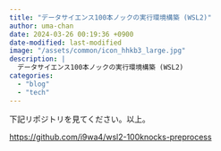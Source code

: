 ```yaml
---
title: "データサイエンス100本ノックの実行環境構築 (WSL2)"
author: uma-chan
date: 2024-03-26 00:19:36 +0900
date-modified: last-modified
image: "/assets/common/icon_hhkb3_large.jpg"
description: |
  データサイエンス100本ノックの実行環境構築 (WSL2)
categories:
  - "blog"
  - "tech"
---
```


下記リポジトリを見てください。以上。

<https://github.com/i9wa4/wsl2-100knocks-preprocess>
